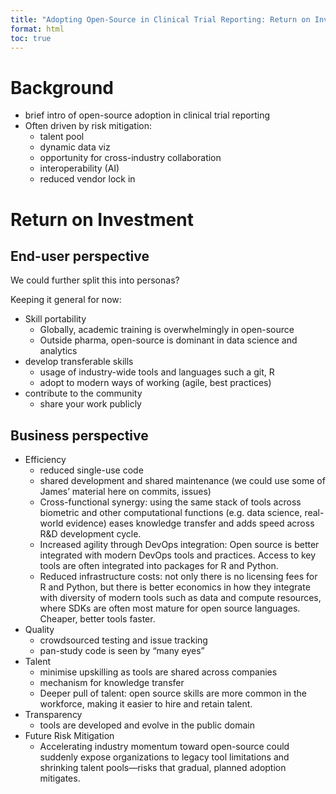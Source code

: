 ```yaml
---
title: "Adopting Open-Source in Clinical Trial Reporting: Return on Investment"
format: html
toc: true
---
```


# Background

- brief intro of open-source adoption in clinical trial reporting
- Often driven by risk mitigation:
    - talent pool 
    - dynamic data viz
    - opportunity for cross-industry collaboration
    - interoperability (AI)
    - reduced vendor lock in

# Return on Investment

## End-user perspective
We could further split this into personas?   

Keeping it general for now: 

- Skill portability
    - Globally, academic training is overwhelmingly in open-source
    - Outside pharma, open-source is dominant in data science and analytics
- develop transferable skills 
    - usage of industry-wide tools and languages such a git, R
    - adopt to modern ways of working (agile, best practices)

- contribute to the community
    - share your work publicly

## Business perspective

- Efficiency
    - reduced single-use code
    - shared development and shared maintenance (we could use some of James' material here on commits, issues)
    - Cross-functional synergy: using the same stack of tools across biometric and other computational functions (e.g. data science, real-world evidence) eases knowledge transfer and adds speed across R&D development cycle.
    - Increased agility through DevOps integration: Open source is better integrated with modern DevOps tools and practices. Access to key tools are often integrated into 
    packages for R and Python.
    - Reduced infrastructure costs: not only there is no licensing fees for R and Python, but there is better economics in how they integrate with diversity of modern tools such as data and compute resources, where SDKs are often most mature for open source languages. Cheaper, better tools faster.

- Quality
    - crowdsourced testing and issue tracking
    - pan-study code is seen by "many eyes"

- Talent
    - minimise upskilling as tools are shared across companies
    - mechanism for knowledge transfer
    - Deeper pull of talent: open source skills are more common in the workforce, making it easier to hire and retain talent.

- Transparency
    - tools are developed and evolve in the public domain

- Future Risk Mitigation
    - Accelerating industry momentum toward open-source could suddenly expose organizations to legacy tool limitations and shrinking talent pools—risks that gradual, planned adoption mitigates.



